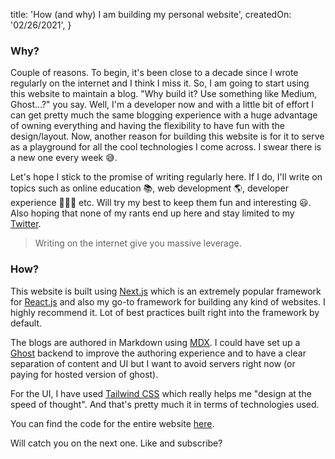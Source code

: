 
  title: 'How (and why) I am building my personal website',
  createdOn: '02/26/2021',
}

### Why?

Couple of reasons. To begin, it's been close to a decade since I wrote regularly on the internet and I think I miss it. So, I am going to start using this website to maintain a blog. "Why build it? Use something like Medium, Ghost...?" you say. Well, I'm a developer now and with a little bit of effort I can get pretty much the same blogging experience with a huge advantage of owning everything and having the flexibility to have fun with the design/layout. Now, another reason for building this website is for it to serve as a playground for all the cool technologies I come across. I swear there is a new one every week 😅.

Let's hope I stick to the promise of writing regularly here. If I do, I'll write on topics such as online education 📚, web development 🌎, developer experience 👨🏽‍💻 etc. Will try my best to keep them fun and interesting 😃. Also hoping that none of my rants end up here and stay limited to my [Twitter](https://twitter.com/inishant).

> Writing on the internet give you massive leverage.

### How?

This website is built using [Next.js](https://nextjs.org) which is an extremely popular framework for [React.js](https://reactjs.org) and also my go-to framework for building any kind of websites. I highly recommend it. Lot of best practices built right into the framework by default.

The blogs are authored in Markdown using [MDX](https://mdxjs.com/). I could have set up a [Ghost](https://ghost.org/) backend to improve the authoring experience and to have a clear separation of content and UI but I want to avoid servers right now (or paying for hosted version of ghost).

For the UI, I have used [Tailwind CSS](https://tailwindcss.com/) which really helps me "design at the speed of thought". And that's pretty much it in terms of technologies used.

You can find the code for the entire website [here](https://github.com/iNishant/personal-website).

Will catch you on the next one. Like and subscribe?

